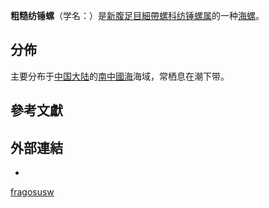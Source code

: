 {{Speciesbox
 | taxon = Fusinus fragosusw
 | authority = (Reeve)
}}
'''粗糙纺锤螺'''（学名：''{{lang|la|Fusinus fragosusw}}''）是[[新腹足目|新腹足目]][[細帶螺科|細帶螺科]][[纺锤螺属|纺锤螺属]]的一种[[海螺|海螺]]{{r|shell_5991}}。
==分佈==
主要分布于[[中国大陆|中国大陆]]的[[南中國海|南中國海]]海域{{r|shell_5991|shelldoc_420090220042_08}}，常栖息在潮下带{{r|shell_5991}}。
==參考文獻==
{{reflist|refs=<ref name="shell_5991">{{cite web|url=http://shell.sinica.edu.tw/chinese/shellbase_detail.php?science_no=5991|title=国际贝库：粗糙纺锤螺|publisher=台湾贝类资料库|access-date=2018-09-25|language=zh-hant}}</ref>
<ref name="shelldoc_420090220042_08">{{shelldoc_420090220042_08}}</ref>
}}
==外部連結==
{{commonscat|Fusinus fragosusw}}
*{{Wikispecies-inline|Fusinus fragosusw}}{{Taxonbar}}
[[Category:纺锤螺属|fragosusw]]
{{Mollusc-stub}}